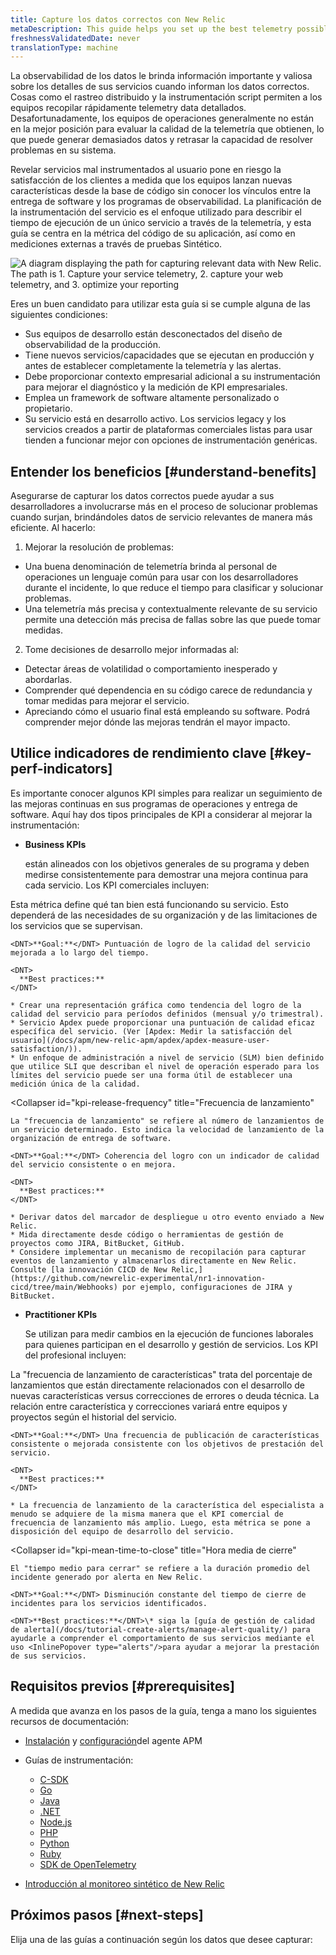 ```yaml
---
title: Capture los datos correctos con New Relic
metaDescription: This guide helps you set up the best telemetry possible to describe the runtime operation of your services.
freshnessValidatedDate: never
translationType: machine
---
```



La observabilidad de los datos le brinda información importante y valiosa sobre los detalles de sus servicios cuando informan los datos correctos. Cosas como el rastreo distribuido y la instrumentación script permiten a los equipos recopilar rápidamente telemetry data detallados. Desafortunadamente, los equipos de operaciones generalmente no están en la mejor posición para evaluar la calidad de la telemetría que obtienen, lo que puede generar demasiados datos y retrasar la capacidad de resolver problemas en su sistema.

Revelar servicios mal instrumentados al usuario pone en riesgo la satisfacción de los clientes a medida que los equipos lanzan nuevas características desde la base de código sin conocer los vínculos entre la entrega de software y los programas de observabilidad. La planificación de la instrumentación del servicio es el enfoque utilizado para describir el tiempo de ejecución de un único servicio a través de la telemetría, y esta guía se centra en la métrica del código de su aplicación, así como en mediciones externas a través de pruebas Sintético.

<img
  title="Capture the right data"
  alt="A diagram displaying the path for capturing relevant data with New Relic. The path is 1. Capture your service telemetry, 2. capture your web telemetry, and 3. optimize your reporting"
  src={captureDiagram}
/>

Eres un buen candidato para utilizar esta guía si se cumple alguna de las siguientes condiciones:

* Sus equipos de desarrollo están desconectados del diseño de observabilidad de la producción.
* Tiene nuevos servicios/capacidades que se ejecutan en producción y antes de establecer completamente la telemetría y las alertas.
* Debe proporcionar contexto empresarial adicional a su instrumentación para mejorar el diagnóstico y la medición de KPI empresariales.
* Emplea un framework de software altamente personalizado o propietario.
* Su servicio está en desarrollo activo. Los servicios legacy y los servicios creados a partir de plataformas comerciales listas para usar tienden a funcionar mejor con opciones de instrumentación genéricas.

## Entender los beneficios [#understand-benefits]

Asegurarse de capturar los datos correctos puede ayudar a sus desarrolladores a involucrarse más en el proceso de solucionar problemas cuando surjan, brindándoles datos de servicio relevantes de manera más eficiente. Al hacerlo:

1. Mejorar la resolución de problemas:

* Una buena denominación de telemetría brinda al personal de operaciones un lenguaje común para usar con los desarrolladores durante el incidente, lo que reduce el tiempo para clasificar y solucionar problemas.
* Una telemetría más precisa y contextualmente relevante de su servicio permite una detección más precisa de fallas sobre las que puede tomar medidas.

2. Tome decisiones de desarrollo mejor informadas al:

* Detectar áreas de volatilidad o comportamiento inesperado y abordarlas.
* Comprender qué dependencia en su código carece de redundancia y tomar medidas para mejorar el servicio.
* Apreciando cómo el usuario final está empleando su software. Podrá comprender mejor dónde las mejoras tendrán el mayor impacto.

## Utilice indicadores de rendimiento clave [#key-perf-indicators]

Es importante conocer algunos KPI simples para realizar un seguimiento de las mejoras continuas en sus programas de operaciones y entrega de software. Aquí hay dos tipos principales de KPI a considerar al mejorar la instrumentación:

* <DNT>**Business KPIs**</DNT>

  están alineados con los objetivos generales de su programa y deben medirse consistentemente para demostrar una mejora continua para cada servicio. Los KPI comerciales incluyen:

<CollapserGroup>
  <Collapser
    id="kpi-service-quality"
    title="Calidad de servicio"
  >
    Esta métrica define qué tan bien está funcionando su servicio. Esto dependerá de las necesidades de su organización y de las limitaciones de los servicios que se supervisan.

    <DNT>**Goal:**</DNT> Puntuación de logro de la calidad del servicio mejorada a lo largo del tiempo.

    <DNT>
      **Best practices:**
    </DNT>

    * Crear una representación gráfica como tendencia del logro de la calidad del servicio para períodos definidos (mensual y/o trimestral).
    * Servicio Apdex puede proporcionar una puntuación de calidad eficaz específica del servicio. (Ver [Apdex: Medir la satisfacción del usuario](/docs/apm/new-relic-apm/apdex/apdex-measure-user-satisfaction/)).
    * Un enfoque de administración a nivel de servicio (SLM) bien definido que utilice SLI que describan el nivel de operación esperado para los límites del servicio puede ser una forma útil de establecer una medición única de la calidad.
  </Collapser>

  <Collapser
    id="kpi-release-frequency"
    title="Frecuencia de lanzamiento"
  >
    La "frecuencia de lanzamiento" se refiere al número de lanzamientos de un servicio determinado. Esto indica la velocidad de lanzamiento de la organización de entrega de software.

    <DNT>**Goal:**</DNT> Coherencia del logro con un indicador de calidad del servicio consistente o en mejora.

    <DNT>
      **Best practices:**
    </DNT>

    * Derivar datos del marcador de despliegue u otro evento enviado a New Relic.
    * Mida directamente desde código o herramientas de gestión de proyectos como JIRA, BitBucket, GitHub.
    * Considere implementar un mecanismo de recopilación para capturar eventos de lanzamiento y almacenarlos directamente en New Relic. Consulte [la innovación CICD de New Relic,](https://github.com/newrelic-experimental/nr1-innovation-cicd/tree/main/Webhooks) por ejemplo, configuraciones de JIRA y BitBucket.
  </Collapser>
</CollapserGroup>

* <DNT>**Practitioner KPIs**</DNT>

  Se utilizan para medir cambios en la ejecución de funciones laborales para quienes participan en el desarrollo y gestión de servicios. Los KPI del profesional incluyen:

<CollapserGroup>
  <Collapser
    id="kpi-feature-release-frequency"
    title="Frecuencia de liberación característica"
  >
    La "frecuencia de lanzamiento de características" trata del porcentaje de lanzamientos que están directamente relacionados con el desarrollo de nuevas características versus correcciones de errores o deuda técnica. La relación entre característica y correcciones variará entre equipos y proyectos según el historial del servicio.

    <DNT>**Goal:**</DNT> Una frecuencia de publicación de características consistente o mejorada consistente con los objetivos de prestación del servicio.

    <DNT>
      **Best practices:**
    </DNT>

    * La frecuencia de lanzamiento de la característica del especialista a menudo se adquiere de la misma manera que el KPI comercial de frecuencia de lanzamiento más amplio. Luego, esta métrica se pone a disposición del equipo de desarrollo del servicio.
  </Collapser>

  <Collapser
    id="kpi-mean-time-to-close"
    title="Hora media de cierre"
  >
    El "tiempo medio para cerrar" se refiere a la duración promedio del incidente generado por alerta en New Relic.

    <DNT>**Goal:**</DNT> Disminución constante del tiempo de cierre de incidentes para los servicios identificados.

    <DNT>**Best practices:**</DNT>\* siga la [guía de gestión de calidad de alerta](/docs/tutorial-create-alerts/manage-alert-quality/) para ayudarle a comprender el comportamiento de sus servicios mediante el uso <InlinePopover type="alerts"/>para ayudar a mejorar la prestación de sus servicios.
  </Collapser>
</CollapserGroup>

## Requisitos previos [#prerequisites]

A medida que avanza en los pasos de la guía, tenga a mano los siguientes recursos de documentación:

* [Instalación](/docs/new-relic-one/install-configure/install-new-relic/#apm-install) y [configuración](/docs/new-relic-one/install-configure/configure-new-relic-agents)del agente APM

* Guías de instrumentación:

  * [C-SDK](/docs/apm/agents/c-sdk/instrumentation/instrument-your-app-c-sdk)
  * [Go](/docs/apm/agents/go-agent/instrumentation)
  * [Java](/docs/apm/agents/java-agent/custom-instrumentation/java-custom-instrumentation)
  * [.NET](/docs/apm/agents/net-agent/custom-instrumentation/introduction-net-custom-instrumentation)
  * [Node.js](/docs/apm/agents/nodejs-agent/extend-your-instrumentation/nodejs-custom-instrumentation)
  * [PHP](/docs/apm/agents/php-agent/php-agent-api/)
  * [Python](/docs/apm/agents/python-agent/custom-instrumentation/python-custom-instrumentation/)
  * [Ruby](/docs/apm/agents/ruby-agent/api-guides/ruby-custom-instrumentation/)
  * [SDK de OpenTelemetry](https://opensource.newrelic.com/projects/open-telemetry)

* [Introducción al monitoreo sintético de New Relic](/docs/synthetics/)

## Próximos pasos [#next-steps]

Elija una de las guías a continuación según los datos que desee capturar:

<DocTiles>
  <DocTile
    title="Capture service telemetry"
    path="/docs/tutorial-reporting-data/capture-service-telemetry/"
  />

  <DocTile
    title="Capture web telemetry"
    path="/docs/tutorial-reporting-data/capture-web-telemetry/"
  />
</DocTiles>